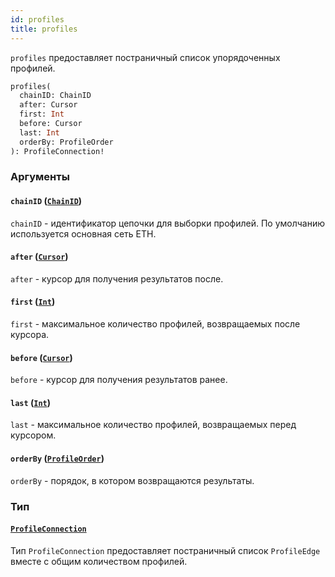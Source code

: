 ```yaml
---
id: profiles
title: profiles
---
```



`profiles` предоставляет постраничный список упорядоченных профилей.

```graphql
profiles(
  chainID: ChainID
  after: Cursor
  first: Int
  before: Cursor
  last: Int
  orderBy: ProfileOrder
): ProfileConnection!
```


### Аргументы

#### `chainID` ([`ChainID`](/reference/scalars/chain-id))

`chainID` - идентификатор цепочки для выборки профилей. По умолчанию используется основная сеть ETH.


#### `after` ([`Cursor`](/reference/scalars/cursor))

`after` - курсор для получения результатов после.


#### `first` ([`Int`](/reference/scalars/int))

`first` - максимальное количество профилей, возвращаемых после курсора.


#### `before` ([`Cursor`](/reference/scalars/cursor))

`before` - курсор для получения результатов ранее.


#### `last` ([`Int`](/reference/scalars/int))

`last` - максимальное количество профилей, возвращаемых перед курсором.


#### `orderBy` ([`ProfileOrder`](/reference/inputs/profile-order))

`orderBy` - порядок, в котором возвращаются результаты.


### Тип

#### [`ProfileConnection`](/reference/objects/profile-connection) 

Тип `ProfileConnection` предоставляет постраничный список `ProfileEdge` вместе с общим количеством профилей.


